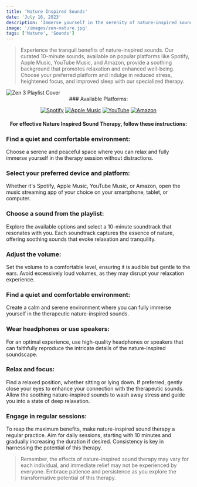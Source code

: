 ```yaml
---
title: 'Nature Inspired Sounds'
date: 'July 16, 2023'
description: 'Immerse yourself in the serenity of nature-inspired sounds for relaxation.'
image: '/images/zen-nature.jpg'
tags: ['Nature', 'Sounds']
---
```


<Blockquote>
  Experience the tranquil benefits of nature-inspired sounds. Our curated
  10-minute sounds, available on popular platforms like Spotify, Apple Music,
  YouTube Music, and Amazon, provide a soothing background that promotes
  relaxation and enhanced well-being. Choose your preferred platform and indulge
  in reduced stress, heightened focus, and improved sleep with our specialized
  therapy.
</Blockquote>

<Image src="/images/zen-nature.jpg" alt="Zen 3 Playlist Cover" />

<div align="center">
### Available Platforms:

[![Spotify](/images/streaming-icons/spotify.png)](https://open.spotify.com/album/4TGZ7uFgyi4qLg5QFSTJ5J)
[![Apple Music](/images/streaming-icons/apple-music.png)](https://music.apple.com/us/album/beyond-the-buzz-2/1697744383)
[![YouTube](/images/streaming-icons/youtube.png)](https://www.youtube.com/playlist?list=OLAK5uy_nT8Xx5yeDwrPp6Quw_VdUOCzV-6sX4xRA)
[![Amazon](/images/streaming-icons/amazon.png)](https://amazon.com/music/player/albums/B0CBZWXDD1?marketplaceId=ATVPDKIKX0DER&musicTerritory=US&ref=dm_sh_6BhuppnOrJJzoXRiIu0GHvcKm)

#### For effective Nature Inspired Sound Therapy, follow these instructions:

</div>

### <Highlighter>Find a quiet and comfortable environment:</Highlighter>

Choose a serene and peaceful space where you can relax and fully immerse yourself in the therapy session without distractions.

### <Highlighter>Select your preferred device and platform:</Highlighter>

Whether it's Spotify, Apple Music, YouTube Music, or Amazon, open the music streaming app of your choice on your smartphone, tablet, or computer.

### <Highlighter>Choose a sound from the playlist:</Highlighter>

Explore the available options and select a 10-minute soundtrack that resonates with you. Each soundtrack captures the essence of nature, offering soothing sounds that evoke relaxation and tranquility.

### <Highlighter>Adjust the volume: </Highlighter>

Set the volume to a comfortable level, ensuring it is audible but gentle to the ears. Avoid excessively loud volumes, as they may disrupt your relaxation experience.

### <Highlighter>Find a quiet and comfortable environment:</Highlighter>

Create a calm and serene environment where you can fully immerse yourself in the therapeutic nature-inspired sounds.

### <Highlighter>Wear headphones or use speakers:</Highlighter>

For an optimal experience, use high-quality headphones or speakers that can faithfully reproduce the intricate details of the nature-inspired soundscape.

### <Highlighter>Relax and focus:</Highlighter>

Find a relaxed position, whether sitting or lying down. If preferred, gently close your eyes to enhance your connection with the therapeutic sounds. Allow the soothing nature-inspired sounds to wash away stress and guide you into a state of deep relaxation.

### <Highlighter>Engage in regular sessions:</Highlighter>

To reap the maximum benefits, make nature-inspired sound therapy a regular practice. Aim for daily sessions, starting with 10 minutes and gradually increasing the duration if desired. Consistency is key in harnessing the potential of this therapy.

<Blockquote>
  Remember, the effects of nature-inspired sound therapy may vary for each
  individual, and immediate relief may not be experienced by everyone. Embrace
  patience and persistence as you explore the transformative potential of this
  therapy.
</Blockquote>
